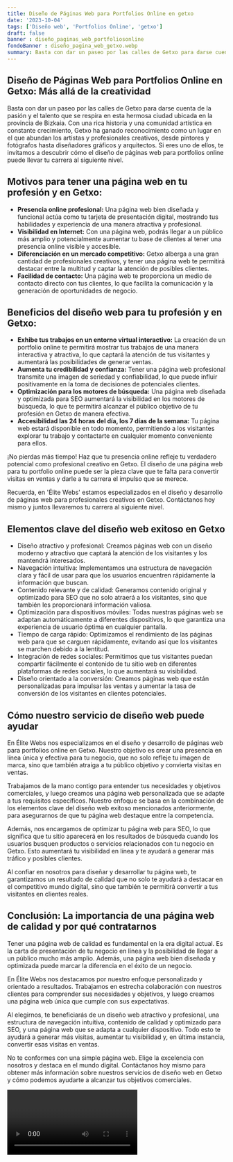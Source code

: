 ```yaml
---
title: Diseño de Páginas Web para Portfolios Online en getxo
date: '2023-10-04'
tags: ['Diseño web', 'Portfolios Online', 'getxo']
draft: false
banner : diseño_paginas_web_portfoliosonline
fondoBanner : diseño_pagina_web_getxo.webp
summary: Basta con dar un paseo por las calles de Getxo para darse cuenta de la pasión y el talento que se respira en esta hermosa ciudad ubicada en la provincia de Bizkaia. Con una rica historia y una comunidad artística en constante crecimiento, Getxo ha ganado reconocimiento como un lugar en el que abundan los artistas y profesionales creativos, desde pintores y fotógrafos hasta diseñadores gráficos y arquitectos. Si eres uno de ellos, te invitamos a descubrir cómo el diseño de páginas web para portfolios online puede llevar tu carrera al siguiente nivel.
---
```


## Diseño de Páginas Web para Portfolios Online en Getxo: Más allá de la creatividad

Basta con dar un paseo por las calles de Getxo para darse cuenta de la pasión y el talento que se respira en esta hermosa ciudad ubicada en la provincia de Bizkaia. Con una rica historia y una comunidad artística en constante crecimiento, Getxo ha ganado reconocimiento como un lugar en el que abundan los artistas y profesionales creativos, desde pintores y fotógrafos hasta diseñadores gráficos y arquitectos. Si eres uno de ellos, te invitamos a descubrir cómo el diseño de páginas web para portfolios online puede llevar tu carrera al siguiente nivel.

## Motivos para tener una página web en tu profesión y en Getxo:

- **Presencia online profesional:** Una página web bien diseñada y funcional actúa como tu tarjeta de presentación digital, mostrando tus habilidades y experiencia de una manera atractiva y profesional.
- **Visibilidad en Internet:** Con una página web, podrás llegar a un público más amplio y potencialmente aumentar tu base de clientes al tener una presencia online visible y accesible.
- **Diferenciación en un mercado competitivo:** Getxo alberga a una gran cantidad de profesionales creativos, y tener una página web te permitirá destacar entre la multitud y captar la atención de posibles clientes.
- **Facilidad de contacto:** Una página web te proporciona un medio de contacto directo con tus clientes, lo que facilita la comunicación y la generación de oportunidades de negocio.

## Beneficios del diseño web para tu profesión y en Getxo:

- **Exhibe tus trabajos en un entorno virtual interactivo:** La creación de un portfolio online te permitirá mostrar tus trabajos de una manera interactiva y atractiva, lo que captará la atención de tus visitantes y aumentará las posibilidades de generar ventas.
- **Aumenta tu credibilidad y confianza:** Tener una página web profesional transmite una imagen de seriedad y confiabilidad, lo que puede influir positivamente en la toma de decisiones de potenciales clientes.
- **Optimización para los motores de búsqueda:** Una página web diseñada y optimizada para SEO aumentará la visibilidad en los motores de búsqueda, lo que te permitirá alcanzar el público objetivo de tu profesión en Getxo de manera efectiva.
- **Accesibilidad las 24 horas del día, los 7 días de la semana:** Tu página web estará disponible en todo momento, permitiendo a los visitantes explorar tu trabajo y contactarte en cualquier momento conveniente para ellos.

¡No pierdas más tiempo! Haz que tu presencia online refleje tu verdadero potencial como profesional creativo en Getxo. El diseño de una página web para tu portfolio online puede ser la pieza clave que te falta para convertir visitas en ventas y darle a tu carrera el impulso que se merece.

Recuerda, en 'Élite Webs' estamos especializados en el diseño y desarrollo de páginas web para profesionales creativos en Getxo. Contáctanos hoy mismo y juntos llevaremos tu carrera al siguiente nivel.

<GifSeo />

<Cta />

## Elementos clave del diseño web exitoso en Getxo

- Diseño atractivo y profesional: Creamos páginas web con un diseño moderno y atractivo que captará la atención de los visitantes y los mantendrá interesados.
- Navegación intuitiva: Implementamos una estructura de navegación clara y fácil de usar para que los usuarios encuentren rápidamente la información que buscan.
- Contenido relevante y de calidad: Generamos contenido original y optimizado para SEO que no solo atraerá a los visitantes, sino que también les proporcionará información valiosa.
- Optimización para dispositivos móviles: Todas nuestras páginas web se adaptan automáticamente a diferentes dispositivos, lo que garantiza una experiencia de usuario óptima en cualquier pantalla.
- Tiempo de carga rápido: Optimizamos el rendimiento de las páginas web para que se carguen rápidamente, evitando así que los visitantes se marchen debido a la lentitud.
- Integración de redes sociales: Permitimos que tus visitantes puedan compartir fácilmente el contenido de tu sitio web en diferentes plataformas de redes sociales, lo que aumentará su visibilidad.
- Diseño orientado a la conversión: Creamos páginas web que están personalizadas para impulsar las ventas y aumentar la tasa de conversión de los visitantes en clientes potenciales.

## Cómo nuestro servicio de diseño web puede ayudar

En Élite Webs nos especializamos en el diseño y desarrollo de páginas web para portfolios online en Getxo. Nuestro objetivo es crear una presencia en línea única y efectiva para tu negocio, que no solo refleje tu imagen de marca, sino que también atraiga a tu público objetivo y convierta visitas en ventas.

Trabajamos de la mano contigo para entender tus necesidades y objetivos comerciales, y luego creamos una página web personalizada que se adapte a tus requisitos específicos. Nuestro enfoque se basa en la combinación de los elementos clave del diseño web exitoso mencionados anteriormente, para asegurarnos de que tu página web destaque entre la competencia.

Además, nos encargamos de optimizar tu página web para SEO, lo que significa que tu sitio aparecerá en los resultados de búsqueda cuando los usuarios busquen productos o servicios relacionados con tu negocio en Getxo. Esto aumentará tu visibilidad en línea y te ayudará a generar más tráfico y posibles clientes.

Al confiar en nosotros para diseñar y desarrollar tu página web, te garantizamos un resultado de calidad que no solo te ayudará a destacar en el competitivo mundo digital, sino que también te permitirá convertir a tus visitantes en clientes reales.

## Conclusión: La importancia de una página web de calidad y por qué contratarnos

Tener una página web de calidad es fundamental en la era digital actual. Es la carta de presentación de tu negocio en línea y la posibilidad de llegar a un público mucho más amplio. Además, una página web bien diseñada y optimizada puede marcar la diferencia en el éxito de un negocio.

En Élite Webs nos destacamos por nuestro enfoque personalizado y orientado a resultados. Trabajamos en estrecha colaboración con nuestros clientes para comprender sus necesidades y objetivos, y luego creamos una página web única que cumple con sus expectativas.

Al elegirnos, te beneficiarás de un diseño web atractivo y profesional, una estructura de navegación intuitiva, contenido de calidad y optimizado para SEO, y una página web que se adapta a cualquier dispositivo. Todo esto te ayudará a generar más visitas, aumentar tu visibilidad y, en última instancia, convertir esas visitas en ventas.

No te conformes con una simple página web. Elige la excelencia con nosotros y destaca en el mundo digital. Contáctanos hoy mismo para obtener más información sobre nuestros servicios de diseño web en Getxo y cómo podemos ayudarte a alcanzar tus objetivos comerciales.

<Video />

<CtaBot job='Portfolios Online' city='getxo'/>

<Gmaps query='getxo+españa+maps' />